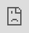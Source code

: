```yaml
---
title: "LWAI Chunker Stage"
description: "Index pipeline stage configuration specifications"
permalink: "uiycyd"
---
```


The LWAI Chunker Index Stage asynchronously breaks down large text documents into smaller, semantically meaningful chunks, vectorizes those chunks for [Neural Hybrid Search](/managed-fusion/5.9/6ogpnt/neural-hybrid-search), and stores those vectors in Solr. For more information, see the [Lucidworks AI Async Chunking API](/lw-platform/ai/fpqd94/async-chunking-api).

To use this stage, non-admin Fusion users must be granted the `PUT,POST,GET:/LWAI-ACCOUNT-NAME/**` permission in Fusion, which is the Lucidworks AI API Account Name defined in [Lucidworks AI Gateway](/lw-platform/ai/41gdb7/lucidworks-ai-gateway) when this stage is configured.

<Note>
This feature is only available in Managed Fusion 5.9.12 and later versions of Managed Fusion 5.9.
</Note>

Click **Get Started** below to see how to enable chunking in Managed Fusion:

<iframe src="https://app.supademo.com/embed/cmbjyucmh00j9xu0j0vmhkoum?embed_v=2" loading="lazy" title="Enable chunking in Fusion" allow="clipboard-write" frameborder="0" webkitallowfullscreen="true" mozallowfullscreen="true" allowfullscreen="" style="position: absolute; top: 0; left: 0; width: 100%; height: 100%;"></iframe>

## Configuration

<Tip>
When entering configuration values in the UI, use *unescaped* characters, such as `\t` for the tab character. When entering configuration values in the API, use *escaped* characters, such as `\\t` for the tab character.
</Tip>


<SchemaParamFields schema={schema}/>
